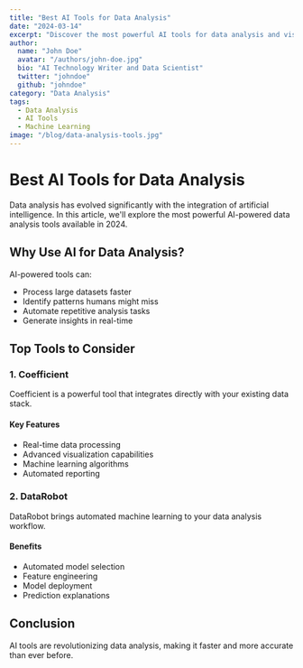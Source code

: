 ```yaml
---
title: "Best AI Tools for Data Analysis"
date: "2024-03-14"
excerpt: "Discover the most powerful AI tools for data analysis and visualization in 2024."
author:
  name: "John Doe"
  avatar: "/authors/john-doe.jpg"
  bio: "AI Technology Writer and Data Scientist"
  twitter: "johndoe"
  github: "johndoe"
category: "Data Analysis"
tags:
  - Data Analysis
  - AI Tools
  - Machine Learning
image: "/blog/data-analysis-tools.jpg"
---
```


# Best AI Tools for Data Analysis

Data analysis has evolved significantly with the integration of artificial intelligence. In this article, we'll explore the most powerful AI-powered data analysis tools available in 2024.

## Why Use AI for Data Analysis?

AI-powered tools can:
- Process large datasets faster
- Identify patterns humans might miss
- Automate repetitive analysis tasks
- Generate insights in real-time

## Top Tools to Consider

### 1. Coefficient

Coefficient is a powerful tool that integrates directly with your existing data stack.

#### Key Features
- Real-time data processing
- Advanced visualization capabilities
- Machine learning algorithms
- Automated reporting

### 2. DataRobot

DataRobot brings automated machine learning to your data analysis workflow.

#### Benefits
- Automated model selection
- Feature engineering
- Model deployment
- Prediction explanations

## Conclusion

AI tools are revolutionizing data analysis, making it faster and more accurate than ever before.
